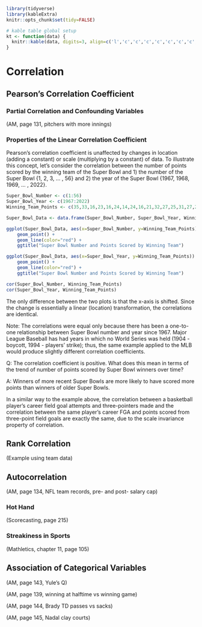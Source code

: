 ```r
library(tidyverse)
library(kableExtra)
knitr::opts_chunk$set(tidy=FALSE)

# kable table global setup
kt <- function(data) {
  knitr::kable(data, digits=3, align=c('l','c','c','c','c','c','c','c','c')) %>% kable_styling(bootstrap_options='striped', latex_options='HOLD_position', full_width = F, position = "center")
}
```

# Correlation

## Pearson's Correlation Coefficient

### Partial Correlation and Confounding Variables

(AM, page 131, pitchers with more innings)

### Properties of the Linear Correlation Coefficient

Pearson's correlation coefficient is unaffected by changes in location (adding a constant) or scale (multiplying by a constant) of data. To illustrate this concept, let's consider the correlation between the number of points scored by the winning team of the Super Bowl and 1) the number of the Super Bowl {1, 2, 3, ... , 56} and 2) the year of the Super Bowl {1967, 1968, 1969, ... , 2022}.

```r
Super_Bowl_Number <- c(1:56)
Super_Bowl_Year <- c(1967:2022)
Winning_Team_Points <- c(35,33,16,23,16,24,14,24,16,21,32,27,25,31,27,26,27,38,38,46,39,42,20,55,20,37,52,30,49,27,35,31,34,23,34,20,48,32,24,21,29,17,27,31,31,21,34,43,28,24,34,41,13,31,31,23)

Super_Bowl_Data <- data.frame(Super_Bowl_Number, Super_Bowl_Year, Winning_Team_Points)
```

```r
ggplot(Super_Bowl_Data, aes(x=Super_Bowl_Number, y=Winning_Team_Points)) + 
    geom_point() +
    geom_line(color="red") +
    ggtitle("Super Bowl Number and Points Scored by Winning Team")

ggplot(Super_Bowl_Data, aes(x=Super_Bowl_Year, y=Winning_Team_Points)) + 
    geom_point() +
    geom_line(color="red") +
    ggtitle("Super Bowl Number and Points Scored by Winning Team")
```

```r
cor(Super_Bowl_Number, Winning_Team_Points)
cor(Super_Bowl_Year, Winning_Team_Points)
```

The only difference between the two plots is that the x-axis is shifted. Since the change is essentially a linear (location) transformation, the correlations are identical.

Note: The correlations were equal only because there has been a one-to-one relationship between Super Bowl number and year since 1967. Major League Baseball has had years in which no World Series was held (1904 - boycott, 1994 - players' strike); thus, the same example applied to the MLB would produce slightly different correlation coefficients.

Q: The correlation coefficient is positive. What does this mean in terms of the trend of number of points scored by Super Bowl winners over time?

A: Winners of more recent Super Bowls are more likely to have scored more points than winners of older Super Bowls.

In a similar way to the example above, the correlation between a basketball player's career field goal attempts and three-pointers made and the correlation between the same player's career FGA and points scored from three-point field goals are exactly the same, due to the scale invariance property of correlation.

<!-- Note to Aaron: This could be a good homework exercise. Find data or simulate career FGA and 3PM for basketball players, then show that the two correlations described above are equal. -->

## Rank Correlation

<!-- Used for nonlinear relationships -->

(Example using team data)

## Autocorrelation

(AM, page 134, NFL team records, pre- and post- salary cap)

### Hot Hand

(Scorecasting, page 215)

### Streakiness in Sports

(Mathletics, chapter 11, page 105)

## Association of Categorical Variables

(AM, page 143, Yule's Q)

(AM, page 139, winning at halftime vs winning game)

(AM, page 144, Brady TD passes vs sacks)

(AM, page 145, Nadal clay courts)
